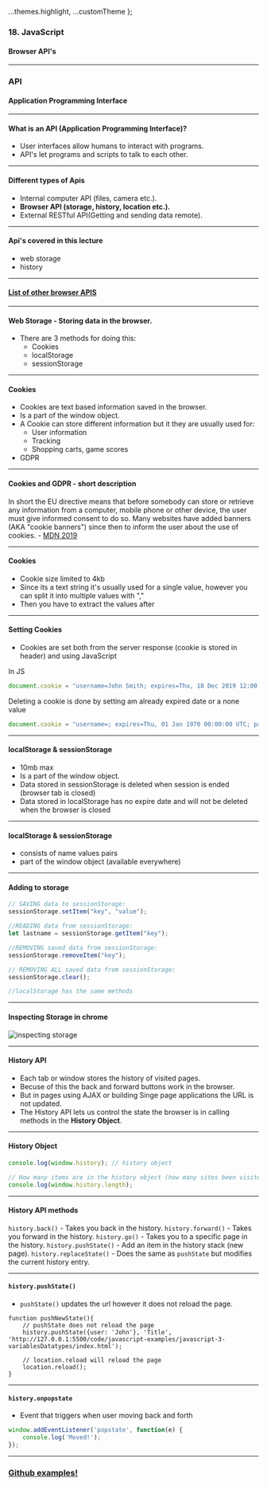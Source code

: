 
  ...themes.highlight,
  ...customTheme
};



### 18. JavaScript
#### Browser API's


---

### API
#### Application Programming Interface


---


#### What is an API (Application Programming Interface)?

* User interfaces allow humans to interact with programs.
* API's let programs and scripts to talk to each other.



---
	

#### Different types of Apis

* Internal computer API (files, camera etc.).
* <b>Browser API (storage, history, location etc.).</b>
* External RESTful API(Getting and sending data remote).



---

#### Api's covered in this lecture

* web storage
* history



---

#### <a href="https://developer.mozilla.org/sv-SE/docs/Web/API">List of other browser APIS</a>


---

#### Web Storage - Storing data in the browser.

* There are 3 methods for doing this:
  * Cookies
  * localStorage
  * sessionStorage


---

#### Cookies

* Cookies are text based information saved in the browser.
* Is a part of the window object.
* A Cookie can store different information but it they are usually used for:
  * User information
  * Tracking
  * Shopping carts, game scores
* GDPR


---

#### Cookies and GDPR - short description
In short the EU directive means that before somebody can store or retrieve any information from a computer, mobile phone or other device, the user must give informed consent to do so. Many websites have added banners (AKA "cookie banners") since then to inform the user about the use of cookies. - <a href="https://developer.mozilla.org/en-US/docs/Web/HTTP/Cookies">MDN 2019</a>


---

#### Cookies

* Cookie size limited to 4kb
* Since its a text string it's usually used for a single value, however you can split it into multiple values with ","
* Then you have to extract the values after



---

#### Setting Cookies
* Cookies are set both from the server response (cookie is stored in header) and using JavaScript

In JS
```JavaScript
document.cookie = "username=John Smith; expires=Thu, 18 Dec 2019 12:00:00 UTC; path=/";
```

Deleting a cookie is done by setting am already expired date or a none value
```JavaScript
document.cookie = "username=; expires=Thu, 01 Jan 1970 00:00:00 UTC; path=/;";
```




---

#### localStorage & sessionStorage

* 10mb max
* Is a part of the window object.
* Data stored in sessionStorage is deleted when session is ended (browser tab is closed)
* Data stored in localStorage has no expire date and will not be deleted when the browser is closed


---

#### localStorage & sessionStorage

* consists of name values pairs
* part of the window object (available everywhere)


---

#### Adding to storage

```JavaScript
// SAVING data to sessionStorage:
sessionStorage.setItem("key", "value");

//READING data from sessionStorage:
let lastname = sessionStorage.getItem("key");

//REMOVING saved data from sessionStorage:
sessionStorage.removeItem("key");

// REMOVING ALL saved data from sessionStorage:
sessionStorage.clear();

//localStorage has the same methods
```


---

#### Inspecting Storage in chrome

<img style="margin-top: 0px;" src={img0} alt="inspecting storage"/>


---

#### History API

* Each tab or window stores the history of visited pages.
* Becuse of this the back and forward buttons work in the browser.
* But in pages using AJAX or building Singe page applications the URL is not updated.
* The History API lets us control the state the browser is in calling methods in the <b>History Object</b>.


---

#### History Object
				
```JavaScript
console.log(window.history); // history object

// How many items are in the history object (how many sites been visited if not modified)
console.log(window.history.length); 
```


---

#### History API methods

```history.back()``` - Takes you back in the history.
```history.forward()``` - Takes you forward in the history.
```history.go()``` - Takes you to a specific page in the history.
```history.pushState()``` - Add an item in the history stack (new page).
```history.replaceState()``` - Does the same as ```pushState``` but modifies the current history entry.


---

#### ```history.pushState()```

* ```pushState()``` updates the url however it does not reload the page.

```
function pushNewState(){
	// pushState does not reload the page
	history.pushState({user: 'John'}, 'Title', 'http://127.0.0.1:5500/code/javascript-examples/javascript-3-variablesDatatypes/index.html');
	
	// location.reload will reload the page
	location.reload();
}
```


---

#### ```history.onpopstate```

* Event that triggers when user moving back and forth 

```JavaScript
window.addEventListener('popstate', function(e) {
	console.log('Moved!');
});
```


---

### <a href="https://github.com/SofthouseVxo/Education" target="_blank">Github examples!</a>
